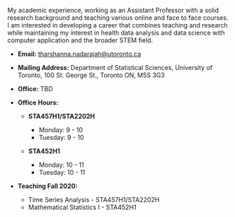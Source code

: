 My academic experience, working as an Assistant Professor with a solid research background and
teaching various online and face to face courses. I am interested in developing a career that combines teaching and
research while maintaining my interest in health data analysis and data science with computer application and the broader STEM field.

- **Email:** tharshanna.nadarajah@utoronto.ca

- **Mailing Address:** Department of Statistical Sciences, University of Toronto, 100 St. George St., Toronto ON, M5S 3G3

- **Office:** TBD

- **Office Hours:**
    - **STA457H1/STA2202H**
        - Monday: 9 - 10
        - Tuesday: 9 - 10

    - **STA452H1**
        - Monday: 10 - 11
        - Tuesday: 10 - 11

- **Teaching Fall 2020:**
    - Time Series Analysis - STA457H1/STA2202H
    - Mathematical Statistics I - STA452H1